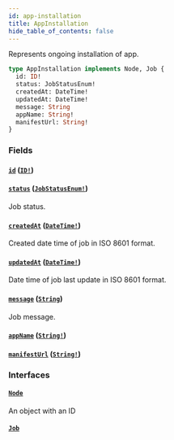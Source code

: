 ```yaml
---
id: app-installation
title: AppInstallation
hide_table_of_contents: false
---
```


Represents ongoing installation of app.

```graphql
type AppInstallation implements Node, Job {
  id: ID!
  status: JobStatusEnum!
  createdAt: DateTime!
  updatedAt: DateTime!
  message: String
  appName: String!
  manifestUrl: String!
}
```

### Fields

#### [`id`](#) ([`ID!`](../../../developer/api-reference/scalars/id))

#### [`status`](#) ([`JobStatusEnum!`](../../../developer/api-reference/enums/job-status-enum))

Job status.

#### [`createdAt`](#) ([`DateTime!`](../../../developer/api-reference/scalars/date-time))

Created date time of job in ISO 8601 format.

#### [`updatedAt`](#) ([`DateTime!`](../../../developer/api-reference/scalars/date-time))

Date time of job last update in ISO 8601 format.

#### [`message`](#) ([`String`](../../../developer/api-reference/scalars/string))

Job message.

#### [`appName`](#) ([`String!`](../../../developer/api-reference/scalars/string))

#### [`manifestUrl`](#) ([`String!`](../../../developer/api-reference/scalars/string))

### Interfaces

#### [`Node`](../../../developer/api-reference/interfaces/node)

An object with an ID

#### [`Job`](../../../developer/api-reference/interfaces/job)
